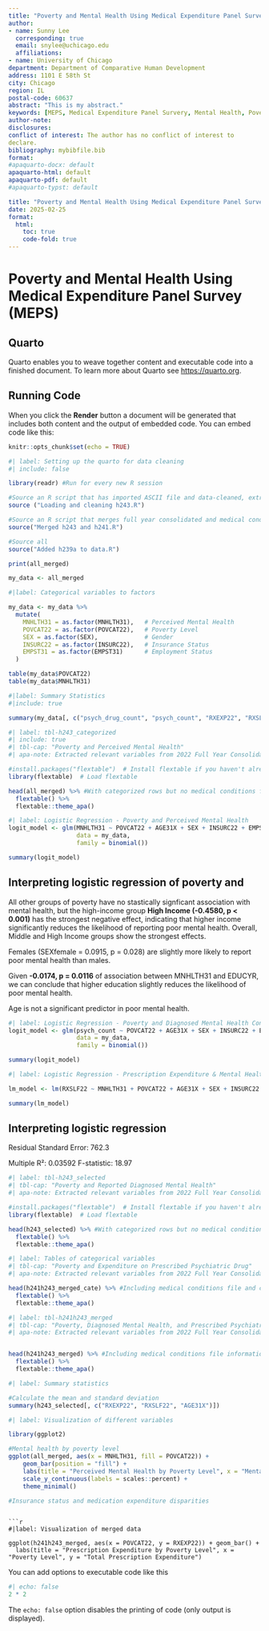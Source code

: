 ```yaml
---
title: "Poverty and Mental Health Using Medical Expenditure Panel Survey (MEPS)"
author:
- name: Sunny Lee 
  corresponding: true
  email: snylee@uchicago.edu
  affiliations:
- name: University of Chicago
department: Department of Comparative Human Development
address: 1101 E 58th St
city: Chicago
region: IL
postal-code: 60637
abstract: "This is my abstract."
keywords: [MEPS, Medical Expenditure Panel Survery, Mental Health, Poverty, Prescribed Medicine, Psychiatric Drug, Drug Expenditure]
author-note:
disclosures:
conflict of interest: The author has no conflict of interest to
declare.
bibliography: mybibfile.bib
format:
#apaquarto-docx: default
apaquarto-html: default
apaquarto-pdf: default
#apaquarto-typst: default

title: "Poverty and Mental Health Using Medical Expenditure Panel Survey (MEPS)"
date: 2025-02-25
format: 
  html: 
    toc: true
    code-fold: true 
---
```


# Poverty and Mental Health Using Medical Expenditure Panel Survey (MEPS)

## Quarto

Quarto enables you to weave together content and executable code into a finished document. To learn more about Quarto see <https://quarto.org>.

## Running Code

When you click the **Render** button a document will be generated that includes both content and the output of embedded code. You can embed code like this:

```r
knitr::opts_chunk$set(echo = TRUE)

#| label: Setting up the quarto for data cleaning
#| include: false

library(readr) #Run for every new R session

#Source an R script that has imported ASCII file and data-cleaned, extracting only relevant variables
source ("Loading and cleaning h243.R")

#Source an R script that merges full year consolidated and medical conditions file 
source("Merged h243 and h241.R")

#Source all 
source("Added h239a to data.R")

print(all_merged)

my_data <- all_merged
```

```r
#|label: Categorical variables to factors

my_data <- my_data %>%
  mutate(
    MNHLTH31 = as.factor(MNHLTH31),   # Perceived Mental Health
    POVCAT22 = as.factor(POVCAT22),   # Poverty Level
    SEX = as.factor(SEX),             # Gender
    INSURC22 = as.factor(INSURC22),   # Insurance Status
    EMPST31 = as.factor(EMPST31)      # Employment Status
  )

table(my_data$POVCAT22)
table(my_data$MNHLTH31)

```

```r
#|label: Summary Statistics 
#|include: true

summary(my_data[, c("psych_drug_count", "psych_count", "RXEXP22", "RXSLF22", "MNHLTH31", "POVCAT22")])

```

```r
#| label: tbl-h243_categorized
#| include: true
#| tbl-cap: "Poverty and Perceived Mental Health"
#| apa-note: Extracted relevant variables from 2022 Full Year Consolidated File

#install.packages("flextable")  # Install flextable if you haven't already
library(flextable)  # Load flextable

head(all_merged) %>% #With categorized rows but no medical conditions file information
  flextable() %>%
  flextable::theme_apa()

```

```r
#| label: Logistic Regression - Poverty and Perceived Mental Health
logit_model <- glm(MNHLTH31 ~ POVCAT22 + AGE31X + SEX + INSURC22 + EMPST31 + EDUCYR,
                   data = my_data, 
                   family = binomial())

summary(logit_model)
```
## Interpreting logistic regression of poverty and 

All other groups of poverty have no stastically signficant association with mental health, but the high-income group **High Income (-0.4580, p < 0.001)** has the strongest negative effect, indicating that higher income significantly reduces the likelihood of reporting poor mental health. Overall, Middle and High Income groups show the strongest effects.

Females (SEXfemale = 0.0915, p = 0.028) are slightly more likely to report poor mental health than males.

Given **-0.0174, p = 0.0116** of association between MNHLTH31 and EDUCYR, we can conclude that higher education slightly reduces the likelihood of poor mental health.

Age is not a significant predictor in poor mental health. 

```r
#| label: Logistic Regression - Poverty and Diagnosed Mental Health Condition
logit_model <- glm(psych_count ~ POVCAT22 + AGE31X + SEX + INSURC22 + EMPST31 + EDUCYR,
                   data = my_data, 
                   family = binomial())

summary(logit_model)
```


```r
#| label: Logistic Regression - Prescription Expenditure & Mental Health 

lm_model <- lm(RXSLF22 ~ MNHLTH31 + POVCAT22 + AGE31X + SEX + INSURC22 + EMPST31 + EDUCYR + psych_drug_count, data = my_data)

summary(lm_model)

```

## Interpreting logistic regression 

Residual Standard Error: 762.3

Multiple R²: 0.03592
F-statistic: 18.97


```r
#| label: tbl-h243_selected
#| tbl-cap: "Poverty and Reported Diagnosed Mental Health"
#| apa-note: Extracted relevant variables from 2022 Full Year Consolidated File and 2022 Medical Conditions File.

#install.packages("flextable")  # Install flextable if you haven't already
library(flextable)  # Load flextable

head(h243_selected) %>% #With categorized rows but no medical conditions file information
  flextable() %>%
  flextable::theme_apa()

```


```r
#| label: Tables of categorical variables 
#| tbl-cap: "Poverty and Expenditure on Prescribed Psychiatric Drug"
#| apa-note: Extracted relevant variables from 2022 Full Year Consolidated File and 2022 Prescribed Medicine File. Denotes both sum of payments that include insurance and third-party coverage and out-of-pocket expenditure. 

head(h241h243_merged_cate) %>% #Including medical conditions file and categorized
  flextable() %>%
  flextable::theme_apa()
```




```r
#| label: tbl-h241h243_merged
#| tbl-cap: "Poverty, Diagnosed Mental Health, and Prescribed Psychiatric Drug Expenditure"
#| apa-note: Extracted relevant variables from 2022 Full Year Consolidated File and 2022 Medical Conditions File.


head(h241h243_merged) %>% #Including medical conditions file information but left numerical
  flextable() %>%
  flextable::theme_apa()

```


```r
#| label: Summary statistics 

#Calculate the mean and standard deviation
summary(h243_selected[, c("RXEXP22", "RXSLF22", "AGE31X")])
```


```r
#| label: Visualization of different variables

library(ggplot2)

#Mental health by poverty level
ggplot(all_merged, aes(x = MNHLTH31, fill = POVCAT22)) +
    geom_bar(position = "fill") +
    labs(title = "Perceived Mental Health by Poverty Level", x = "Mental Health Status", y = "Proportion") +
    scale_y_continuous(labels = scales::percent) +
    theme_minimal()

#Insurance status and medication expenditure disparities

```

```

```r
#|label: Visualization of merged data 

ggplot(h241h243_merged, aes(x = POVCAT22, y = RXEXP22)) + geom_bar() + 
  labs(title = "Prescription Expenditure by Poverty Level", x = "Poverty Level", y = "Total Prescription Expenditure")

```

You can add options to executable code like this

```r
#| echo: false
2 * 2
```

The `echo: false` option disables the printing of code (only output is displayed).
